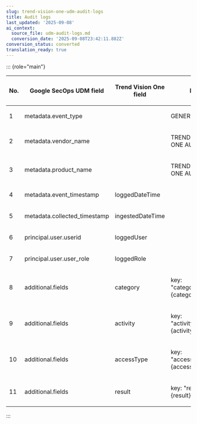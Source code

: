 ```yaml
---
slug: trend-vision-one-udm-audit-logs
title: Audit logs
last_updated: '2025-09-08'
ai_context:
  source_file: udm-audit-logs.md
  conversion_date: '2025-09-08T23:42:11.882Z'
conversion_status: converted
translation_ready: true
---
```


::: {role="main"}

<table>
<colgroup>
<col style="width: 13%" />
<col style="width: 25%" />
<col style="width: 25%" />
<col style="width: 38%" />
</colgroup>
<thead>
<tr>
<th><p>No.</p></th>
<th><p>Google SecOps UDM field</p></th>
<th><p>Trend Vision One field</p></th>
<th><p>Notes</p></th>
</tr>
</thead>
<tbody>
<tr>
<td><p>1</p></td>
<td><p>metadata.event_type</p></td>
<td></td>
<td><p>GENERIC_EVENT</p></td>
</tr>
<tr>
<td><p>2</p></td>
<td><p>metadata.vendor_name</p></td>
<td></td>
<td><p>TREND VISION ONE AUDIT</p></td>
</tr>
<tr>
<td><p>3</p></td>
<td><p>metadata.product_name</p></td>
<td></td>
<td><p>TREND VISION ONE AUDIT</p></td>
</tr>
<tr>
<td><p>4</p></td>
<td><p>metadata.event_timestamp</p></td>
<td><p>loggedDateTime</p></td>
<td></td>
</tr>
<tr>
<td><p>5</p></td>
<td><p>metadata.collected_timestamp</p></td>
<td><p>ingestedDateTime</p></td>
<td></td>
</tr>
<tr>
<td><p>6</p></td>
<td><p>principal.user.userid</p></td>
<td><p>loggedUser</p></td>
<td></td>
</tr>
<tr>
<td><p>7</p></td>
<td><p>principal.user.user_role</p></td>
<td><p>loggedRole</p></td>
<td></td>
</tr>
<tr>
<td><p>8</p></td>
<td><p>additional.fields</p></td>
<td><p>category</p></td>
<td><p>key: "category"value: {category}</p></td>
</tr>
<tr>
<td><p>9</p></td>
<td><p>additional.fields</p></td>
<td><p>activity</p></td>
<td><p>key: "activity"value: {activity}</p></td>
</tr>
<tr>
<td><p>10</p></td>
<td><p>additional.fields</p></td>
<td><p>accessType</p></td>
<td><p>key: "accessType"value: {accessType}</p></td>
</tr>
<tr>
<td><p>11</p></td>
<td><p>additional.fields</p></td>
<td><p>result</p></td>
<td><p>key: "result"value: {result}</p></td>
</tr>
</tbody>
</table>
:::
